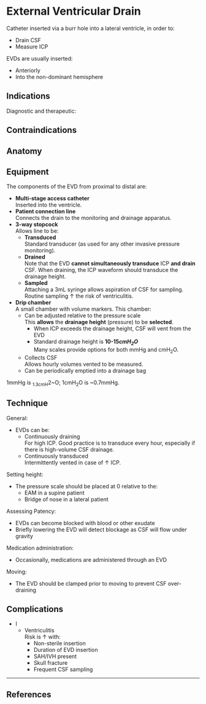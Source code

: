 # External Ventricular Drain

Catheter inserted via a burr hole into a lateral ventricle, in order to:

* Drain CSF
* Measure ICP

:::column-margin
EVDs are usually inserted:

* Anteriorly
* Into the non-dominant hemisphere
:::

## Indications

Diagnostic and therapeutic:

## Contraindications

## Anatomy

## Equipment

The components of the EVD from proximal to distal are:

* **Multi-stage access catheter**\
Inserted into the ventricle.
* **Patient connection line**\
Connects the drain to the monitoring and drainage apparatus.
* **3-way stopcock**\
Allows line to be:
	* **Transduced**\
	Standard transducer (as used for any other invasive pressure monitoring).
	* **Drained**\
	Note that the EVD **cannot simultaneously transduce** ICP **and drain** CSF. When draining, the ICP waveform should transduce the drainage height.
	* **Sampled**\
	Attaching a 3mL syringe allows aspiration of CSF for sampling. Routine sampling ↑ the risk of ventriculitis.
* **Drip chamber**\
A small chamber with volume markers. This chamber:
	* Can be adjusted relative to the pressure scale\
	This **allows** the **drainage height** (pressure) to be **selected**.
		* When ICP exceeds the drainage height, CSF will vent from the EVD
		* Standard drainage height is **10-15*cmH~2~O***\
		Many scales provide options for both mmHg and cmH~2~O. 
	* Collects CSF\
	Allows hourly volumes vented to be measured.
	* Can be periodically emptied into a drainage bag

:::column-margin
1mmHg is ~1.3cmH~2~O; 1cmH~2~O is ~0.7mmHg.
:::

## Technique

General:

* EVDs can be:
	* Continuously draining\
	For high ICP. Good practice is to transduce every hour, especially if there is high-volume CSF drainage.
	* Continuously transduced\
	Intermittently vented in case of ↑ ICP.

Setting height:

* The pressure scale should be placed at 0 relative to the:
	* EAM in a supine patient
	* Bridge of nose in a lateral patient

Assessing Patency:

* EVDs can become blocked with blood or other exudate
* Briefly lowering the EVD will detect blockage as CSF will flow under gravity


Medication administration:

* Occasionally, medications are administered through an EVD

Moving:

* The EVD should be clamped prior to moving to prevent CSF over-draining

## Complications

* I
	* Ventriculitis\
	Risk is ↑ with:
		* Non-sterile insertion
		* Duration of EVD insertion
		* SAH/IVH present
		* Skull fracture
		* Frequent CSF sampling

---

## References
